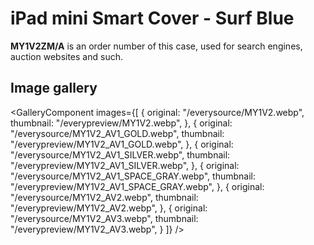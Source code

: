 
# iPad mini Smart Cover - Surf Blue

<Callout type='info' emoji='👉🏻'>**MY1V2ZM/A** is an order number of this case, used for search engines, auction websites and such.</Callout>

## Image gallery

<GalleryComponent
    images={[
      {
        original: "/everysource/MY1V2.webp",
        thumbnail: "/everypreview/MY1V2.webp",
      },
      {
        original: "/everysource/MY1V2_AV1_GOLD.webp",
        thumbnail: "/everypreview/MY1V2_AV1_GOLD.webp",
      },
      {
        original: "/everysource/MY1V2_AV1_SILVER.webp",
        thumbnail: "/everypreview/MY1V2_AV1_SILVER.webp",
      },
      {
        original: "/everysource/MY1V2_AV1_SPACE_GRAY.webp",
        thumbnail: "/everypreview/MY1V2_AV1_SPACE_GRAY.webp",
      },
      {
        original: "/everysource/MY1V2_AV2.webp",
        thumbnail: "/everypreview/MY1V2_AV2.webp",
      },
      {
        original: "/everysource/MY1V2_AV3.webp",
        thumbnail: "/everypreview/MY1V2_AV3.webp",
      }
    ]}
  />
